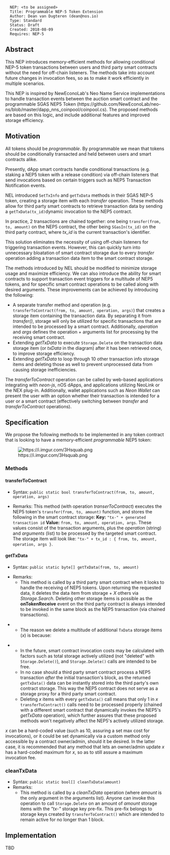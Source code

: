 <pre>
  NEP: <to be assigned>
  Title: Programmable NEP-5 Token Extension
  Author: Dean van Dugteren (dean@nos.io)
  Type: Standard
  Status: Draft
  Created: 2018-08-09
  Requires: NEP-5
</pre>

==Abstract==

This NEP introduces memory-efficient methods for allowing conditional NEP-5 token transactions between users and third party smart contracts without the need for off-chain listeners. The methods take into account future changes in invocation fees, so as to make it work efficiently in multiple scenarios.

This NEP is inspired by NewEconoLab's Neo Name Service implementations to handle transaction events between the auction smart contract and the programmable SGAS NEP5 Token (https://github.com/NewEconoLab/neo-ns/blob/master/dapp_nns_coinpool/coinpool.cs). The proposed methods are based on this logic, and include additional features and improved storage efficiency.

==Motivation==
All tokens should be ''programmable''. By programmable we mean that tokens should be conditionally transacted and held between users and smart contracts alike.

Presently, dApp smart contracts handle conditional transactions (e.g. staking a NEP5 token with a release condition) via off-chain listeners that send invocations based on certain triggers such as NEP5 Transaction Notification events.

NEL introduced <code>SetTxInfo</code> and <code>getTxData</code> methods in their SGAS NEP-5 token, creating a storage item with each ''transfer'' operation. These methods allow for third party smart contracts to retrieve transaction data by sending a <code>getTxData(tx_id)</code>dynamic invocation to the NEP5 contract.

In practice, 2 transactions are chained together: one being <code>transfer(from, to, amount)</code> on the NEP5 contract, the other being <code>SGasIn(tx_id)</code> on the third party contract, where ''tx_id'' is the current transaction's identifier.

This solution eliminates the necessity of using off-chain listeners for triggering transaction events. However, this can quickly turn into unnecessary bloatation of smart contract storage due to every ''transfer'' operation adding a transaction data item to the smart contract storage.

The methods introduced by NEL should be modified to minimize storage usage and maximize efficiency. We can also introduce the ability for smart contracts to support transaction event triggers for a multitude of NEP5 tokens, and for specific smart contract operations to be called along with desired arguments. These improvements can be achieved by introducing the following:

* A separate transfer method and operation (e.g. <code>transferToContract(from, to, amount, operation, args)</code>) that creates a storage item containing the transaction data. By separating it from ''transfer()'', storage will only be utilized for specific transactions that are intended to be processed by a smart contract. Additionally, ''operation'' and ''args'' defines the operation + arguments list for processing by the receiving smart contract.
* Extending ''getTxData'' to execute <code>Storage.Delete</code> on the transaction data storage item (or ''txData'' in the diagram) after it has been retrieved once, to improve storage efficiency.
* Extending ''getTxData'' to loop through 10 other transaction info storage items and deleting those as well to prevent unprocessed data from causing storage inefficiencies. 

The ''transferToContract'' operation can be called by web-based applications integrating with ''neon-js'', nOS dApps, and applications utilizing NeoLink or the NEX plug-in. Additionally, wallet applications such as ''Neon Wallet'' can present the user with an option whether their transaction is intended for a user or a smart contract (effectively switching between ''transfer'' and ''transferToContract'' operations).

==Specification==

We propose the following methods to be implemented in any token contract that is looking to have a memory-efficient ''programmable'' NEP5 token:

[[File:https://i.imgur.com/3Hsquab.png]]

===Methods===

====transferToContract====

* Syntax: <code>public static bool transferToContract(from, to, amount, operation, args)</code>

* Remarks: This method (with operation ''transerToContract'') executes the NEP5 token's <code>transfer(from, to, amount)</code> function, and stores the following in the smart contract storage: '''Key:''' <code>"tx-" + generated transaction id</code> '''Value:''' <code>from, to, amount, operation, args</code>. These values consist of the transaction arguments, plus the ''operation'' (string) and ''arguments'' (list) to be processed by the targeted smart contract. The storage item will look like: <code>"tx-" + tx_id : { from, to, amount, operation, args }</code>.

====getTxData====
* Syntax: <code>public static byte[] getTxData(from, to, amount)</code>

*Remarks:
**This method is called by a third party smart contract when it looks to handle the receiving of NEP5 tokens. Upon returning the requested data, it deletes the data item from storage + ''X'' others via ''Storage.Search''. Deleting other storage items is possible as the '''onTokenReceive''' event on the third party contract is always intended to be invoked in the same block as the NEP5 transaction (via chained transactions).

**The reason we delete a multitude of additional <code>TxData</code> storage items (''x'') is because:

*** In the future, smart contract invocation costs may be calculated with factors such as total storage actively utilized (not "deleted" with <code>Storage.Delete()</code>), and <code>Storage.Delete()</code> calls are intended to be free.
*** In no case should a third party smart contract process a NEP5 transaction ''after'' the initial transaction's block, as the returned <code>getTxData()</code> data can be instantly stored into the third party's own contract storage. This way the NEP5 contract does not serve as a storage proxy for a third party smart contract.
*** Deleting ''x'' items with every <code>getTxData()</code> call means that only 1 in ''x'' <code>transferToContract()</code> calls need to be processed properly (chained with a different smart contract that dynamically invokes the NEP5's ''getTxData'' operation), which further assures that these proposed methods won't negatively affect the NEP5's actively utilized storage.

''x'' can be a hard-coded value (such as 10, assuring a set max cost for invocations), or it could be set dynamically via a custom method only accessible by a contract owner/admin, should it be desired. In the latter case, it is recommended that any method that lets an owner/admin update ''x'' has a hard-coded maximum for ''x'', so as to still assure a maximum invocation fee.

===cleanTxData===
* Syntax: <code>public static bool[] cleanTxData(amount)</code>
*Remarks:
** This method is called by a ''cleanTxData'' operation (where ''amount'' is the only argument in the arguments list).  Anyone can invoke this operation to call <code>Storage.Delete</code> on an amount of ''amount'' storage items with the ''"tx-"'' storage key pre-fix. This pre-fix belongs to storage keys created by <code>transferToContract()</code> which are intended to remain active for no longer than 1 block.

==Implementation==
TBD

